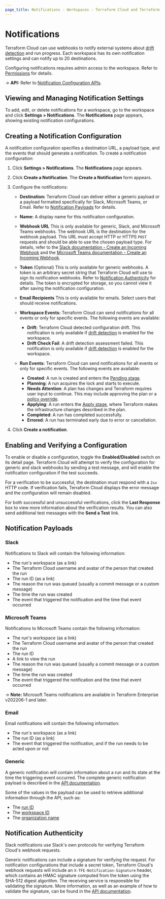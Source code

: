 ```yaml
---
page_title: Notifications - Workspaces - Terraform Cloud and Terraform Enterprise
---
```


# Notifications

Terraform Cloud can use webhooks to notify external systems about [drift detection](/cloud-docs/workspaces/settings/drift-detection) and run progress. Each workspace has its own notification settings and can notify up to 20 destinations.

Configuring notifications requires admin access to the workspace. Refer to [Permissions](/cloud-docs/users-teams-organizations/permissions) for details.

[permissions-citation]: #intentionally-unused---keep-for-maintainers

-> **API:** Refer to [Notification Configuration APIs](/cloud-docs/api-docs/notification-configurations).

## Viewing and Managing Notification Settings

To add, edit, or delete notifications for a workspace, go to the workspace and click **Settings > Notifications**. The **Notifications** page appears, showing existing notification configurations.

## Creating a Notification Configuration

A notification configuration specifies a destination URL, a payload type, and the events that should generate a notification. To create a notification configuration:

1. Click **Settings > Notifications**. The **Notifications** page appears.
1. Click **Create a Notification**. The **Create a Notification** form appears.
1. Configure the notifications:

   - **Destination:** Terraform Cloud can deliver either a generic payload or a payload formatted specifically for Slack, Microsoft Teams, or Email. Refer to [Notification Payloads](#notification-payloads) for details.

   - **Name:** A display name for this notification configuration.

   - **Webhook URL** This is only available for generic, Slack, and Microsoft Teams webhooks. The webhook URL is the destination for the webhook payload. This URL must accept HTTP or HTTPS `POST` requests and should be able to use the chosen payload type. For details, refer to the [Slack documentation - Create an Incoming Webhook](https://api.slack.com/messaging/webhooks#create_a_webhook) and the [Microsoft Teams documentation - Create an Incoming Webhook](https://docs.microsoft.com/en-us/microsoftteams/platform/webhooks-and-connectors/how-to/add-incoming-webhook).
   - **Token** (Optional) This is only available for generic webhooks. A token is an arbitrary secret string that Terraform Cloud will use to sign its notification webhooks. Refer to [Notification Authenticity][inpage-hmac] for details. The token is encrypted for storage, so you cannot view it after saving the notification configuration.

   - **Email Recipients** This is only available for emails. Select users that should receive notifications.

   - **Workspace Events:** Terraform Cloud can send notifications for all events or only for specific events. The following events are available:
       - **Drift**: Terraform Cloud detected configuration drift. This notification is only available if [drift detection](/cloud-docs/workspaces/settings/drift-detection) is enabled for the workspace.
       - **Drift Check Fail**: A drift detection assessment failed. This notification is only available if [drift detection](/cloud-docs/workspaces/settings/drift-detection) is enabled for the workspace.
   - **Run Events:** Terraform Cloud can send notifications for all events or only for specific events. The following events are available:
       - **Created**: A run is created and enters the [Pending stage](/cloud-docs/run/states#1-the-pending-stage).
       - **Planning**: A run acquires the lock and starts to execute.
       - **Needs Attention**: A plan has changes and Terraform requires user input to continue. This may include approving the plan or a [policy override](/cloud-docs/run/states#5-the-policy-check-stage).
       - **Applying**: A run enters the [Apply stage](/cloud-docs/run/states#6-the-apply-stage), where Terraform makes the infrastructure changes described in the plan.
       - **Completed**: A run has completed successfully.
       - **Errored**: A run has terminated early due to error or cancellation.

1. Click **Create a notification**.

## Enabling and Verifying a Configuration

To enable or disable a configuration, toggle the **Enabled/Disabled** switch on its detail page. Terraform Cloud will attempt to verify the configuration for generic and slack webhooks by sending a test message, and will enable the notification configuration if the test succeeds.

For a verification to be successful, the destination must respond with a `2xx` HTTP code. If verification fails, Terraform Cloud displays the error message and the configuration will remain disabled.

For both successful and unsuccessful verifications, click the **Last Response** box to view more information about the verification results. You can also send additional test messages with the **Send a Test** link.

## Notification Payloads

### Slack

Notifications to Slack will contain the following information:

- The run's workspace (as a link)
- The Terraform Cloud username and avatar of the person that created the run
- The run ID (as a link)
- The reason the run was queued (usually a commit message or a custom message)
- The time the run was created
- The event that triggered the notification and the time that event occurred

### Microsoft Teams

Notifications to Microsoft Teams contain the following information:

- The run's workspace (as a link)
- The Terraform Cloud username and avatar of the person that created the run
- The run ID
- A link to view the run
- The reason the run was queued (usually a commit message or a custom message)
- The time the run was created
- The event that triggered the notification and the time that event occurred

-> **Note:** Microsoft Teams notifications are available in Terraform Enterprise v202206-1 and later.

### Email

Email notifications will contain the following information:

- The run's workspace (as a link)
- The run ID (as a link)
- The event that triggered the notification, and if the run needs to be acted upon or not

### Generic

A generic notification will contain information about a run and its state at the time the triggering event occurred. The complete generic notification payload is described in the [API documentation][generic-payload].

[generic-payload]: /cloud-docs/api-docs/notification-configurations#notification-payload

Some of the values in the payload can be used to retrieve additional information through the API, such as:

- The [run ID](/cloud-docs/api-docs/run#get-run-details)
- The [workspace ID](/cloud-docs/api-docs/workspaces#list-workspaces)
- The [organization name](/cloud-docs/api-docs/organizations#show-an-organization)

## Notification Authenticity

[inpage-hmac]: #notification-authenticity

Slack notifications use Slack's own protocols for verifying Terraform Cloud's webhook requests.

Generic notifications can include a signature for verifying the request. For notification configurations that include a secret token, Terraform Cloud's webhook requests will include an `X-TFE-Notification-Signature` header, which contains an HMAC signature computed from the token using the SHA-512 digest algorithm. The receiving service is responsible for validating the signature. More information, as well as an example of how to validate the signature, can be found in the [API documentation](/cloud-docs/api-docs/notification-configurations#notification-authenticity).
